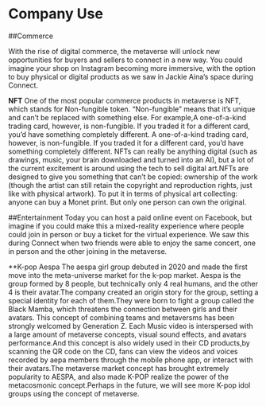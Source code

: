# Company Use

##Commerce

With the rise of digital commerce, the metaverse will unlock new opportunities for buyers and sellers to connect in a new way. You could imagine your shop on Instagram becoming more immersive, with the option to buy physical or digital products as we saw in Jackie Aina’s space during Connect.

**NFT**
One of the most popular commerce products in metaverse is NFT, which stands for Non-fungible token. “Non-fungible” means that it’s unique and can’t be replaced with something else.  For example,A one-of-a-kind trading card, however, is non-fungible. If you traded it for a different card, you’d have something completely different. A one-of-a-kind trading card, however, is non-fungible. If you traded it for a different card, you’d have something completely different. NFTs can really be anything digital (such as drawings, music, your brain downloaded and turned into an AI), but a lot of the current excitement is around using the tech to sell digital art.NFTs are designed to give you something that can’t be copied: ownership of the work (though the artist can still retain the copyright and reproduction rights, just like with physical artwork). To put it in terms of physical art collecting: anyone can buy a Monet print. But only one person can own the original. 

##Entertainment
Today you can host a paid online event on Facebook, but imagine if you could make this a mixed-reality experience where people could join in person or buy a ticket for the virtual experience. We saw this during Connect when two friends were able to enjoy the same concert, one in person and the other joining in the metaverse.

**K-pop Aespa
The aespa girl group debuted in 2020 and made the first move into the meta-universe market for the k-pop market. Aespa is the group formed by 8 people, but technically only 4 real humans, and the other 4 is their avatar.The company created an origin story for the group, setting a special identity for each of them.They were born to fight a group called the Black Mamba, which threatens the connection between girls and their avatars. This concept of combining teams and metaversms has been strongly welcomed by Generation Z. Each Music video is interspersed with a large amount of metaverse concepts, visual sound effects, and avatars performance.And this concept is also widely used in their CD products,by scanning the QR code on the CD, fans can view the videos and voices recorded by aepa members through the mobile phone app, or interact with their avatars.The metaverse market concept has brought extremely popularity to AESPA, and also made K-POP realize the power of the metacosmonic concept.Perhaps in the future, we will see more K-pop idol groups using the concept of metaverse. 






